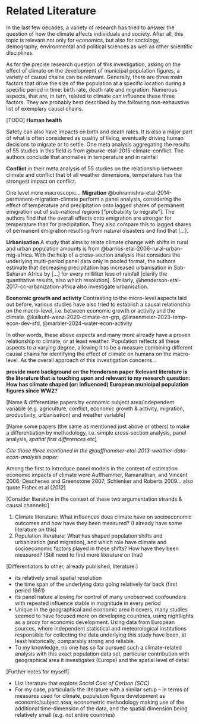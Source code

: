 # Related Literature {#sec-Literature}

In the last few decades, a variety of research has tried to answer the question of how the climate affects individuals and society.
After all, this topic is relevant not only for economics, but also for sociology, demography, environmental and political sciences as well as other scientific disciplines.

As for the precise research question of this investigation, asking on the effect of climate on the development of municipal population figures, a variety of causal chains can be relevant.
Generally, there are three main factors that drive the size of the population at a specific location during a specific period in time: birth rate, death rate and migration.
Numerous aspects, that are, in turn, related to climate can influence these three factors.
They are probably best described by the following non-exhaustive list of exemplary causal chains.

\[TODO\] **Human health**

Safety can also have impacts on birth and death rates.
It is also a major part of what is often considered as quality of living, eventually driving human decisions to migrate or to settle.
One meta analysis aggregating the results of 55 studies in this field is from @burke-etal-2015-climate-conflict.
The authors conclude that anomalies in temperature and in rainfall

**Conflict** in their meta analysis of 55 studies on the relationship between climate and conflict that of all weather dimensions, temperature has the strongest impact on conflict.

One level more macroscopic...
**Migration** @bohramishra-etal-2014-permanent-migration-climate perform a panel analysis, considering the effect of temperature and precipitation onto lagged shares of permanent emigration out of sub-national regions \["probability to migrate"\].
The authors find that the overall effects onto emigration are stronger for temperature than for precipitation.
They also compare this to lagged shares of permanent emigration resulting from natural disasters and find that \[...\].

**Urbanisation** A study that aims to relate climate change with shifts in rural and urban population amounts is from @barrios-etal-2006-rural-urban-mig-africa.
With the help of a cross-section analysis that considers the underlying multi-period panel data only in pooled format, the authors estimate that decreasing precipitation has increased urbanisation in Sub-Saharan Africa by \[...\] for every milliliter less of rainfall \[clarify the quantitative results, also which resolution\].
Similarly, @henderson-etal-2017-cc-urbanization-africa also investigate urbanisation.

**Economic growth and activity** Contrasting to the micro-level aspects laid out before, various studies have also tried to establish a causal relationship on the macro-level, i.e. between economic growth or activity and the climate.
@kalkuhl-wenz-2020-climate-on-grp, @linsenmeier-2023-temp-econ-dev-sfd, @marbler-2024-water-econ-activity

In other words, these above aspects and many more already have a proven relationship to climate, or at least weather.
Population reflects all these aspects to a varying degree, allowing it to be a measure combining different causal chains for identifying the effect of climate on humans on the macro-level.
As the overall approach of this investigation concerns...

**provide more background on the Henderson paper** **Relevant literature is the literature that is touching upon and relevant to my research question: How has climate shaped (or: influenced) European municipal population figures since WW2?**

\[Name & differentiate papers by economic subject area/independent variable (e.g. agriculture, conflict, economic growth & activity, migration, productivity, urbanisation) and weather variable\]

\[Name some papers (the same as mentioned just above or others) to make a differentiation by methodology, i.e. simple cross-section analysis, panel analysis, *spatial first differences* etc\]

*Cite those three mentioned in the @auffhammer-etal-2013-weather-data-econ-analysis paper:*

Among the first to introduce panel models in the context of estimation economic impacts of climate were Auffhammer, Ramanathan, and Vincent 2006; Deschenes and Greenstone 2007; Schlenker and Roberts 2009...
also quote Fisher et al (2012)

\[Consider literature in the context of these two argumentation strands & causal channels:\]

1.  Climate literature: What influences does climate have on socioeconomic outcomes and how have they been measured? (I already have some literature on this)
2.  Population literature: What has shaped population shifts and urbanization (and migration), and which role have climate and socioeconomic factors played in these shifts? How have they been measured? (Still need to find more literature on that)

\[Differentiators to other, already published, literature:\]

-   its relatively small spatial resolution
-   the time span of the underlying data going relatively far back (first period 1961)
-   its panel nature allowing for control of many unobserved confounders with repeated influence stable in magnitude in every period
-   Unique in the geographical and economic area it covers, many studies seemed to have focused more on developing countries, using nightlights as a proxy for economic development. Using data from European sources, where independent statistical and meteorological institutions responsible for collecting the data underlying this study have been, at least historically, comparably strong and reliable.
-   To my knowledge, no one has so far pursued such a climate-related analysis with this exact population data set, particular contribution with geographical area it investigates (Europe) and the spatial level of detail

\[Further notes for myself\]

-   List literature that explore *Social Cost of Carbon (SCC)*
-   For my case, particularly the literature with a similar setup -- in terms of measures used for climate, population figure development as economic/subject area, econometric methodology making use of the additional time-dimension of the data, and the spatial dimension being relatively small (e.g. not entire countries)
